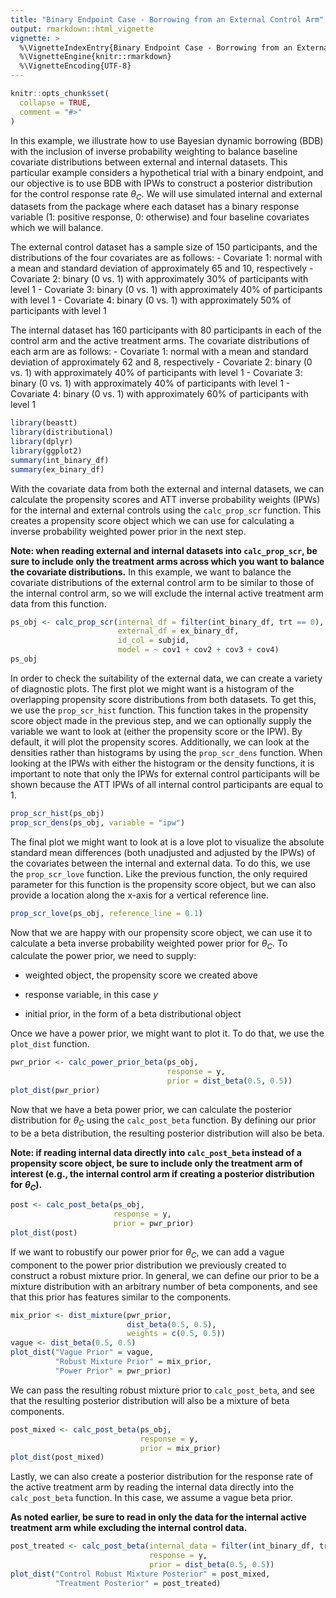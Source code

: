 ```yaml
---
title: "Binary Endpoint Case - Borrowing from an External Control Arm"
output: rmarkdown::html_vignette
vignette: >
  %\VignetteIndexEntry{Binary Endpoint Case - Borrowing from an External Control Arm}
  %\VignetteEngine{knitr::rmarkdown}
  %\VignetteEncoding{UTF-8}
---
```


```r
knitr::opts_chunk$set(
  collapse = TRUE,
  comment = "#>"
)
```

In this example, we illustrate how to use Bayesian dynamic borrowing (BDB) with the inclusion of inverse probability weighting to balance baseline covariate distributions between external and internal datasets. This particular example considers a hypothetical trial with a binary endpoint, and our objective is to use BDB with IPWs to construct a posterior distribution for the control response rate $\theta_C$. We will use simulated internal and external datasets from the package where each dataset has a binary response variable (1: positive response, 0: otherwise) and four baseline covariates which we will balance.

The external control dataset has a sample size of 150 participants, and the distributions of the four covariates are as follows:
- Covariate 1: normal with a mean and standard deviation of approximately 65 and 10, respectively
- Covariate 2: binary (0 vs. 1) with approximately 30% of participants with level 1
- Covariate 3: binary (0 vs. 1) with approximately 40% of participants with level 1
- Covariate 4: binary (0 vs. 1) with approximately 50% of participants with level 1

The internal dataset has 160 participants with 80 participants in each of the control arm and the active treatment arms. The covariate distributions of each arm are as follows:
- Covariate 1: normal with a mean and standard deviation of approximately 62 and 8, respectively
- Covariate 2: binary (0 vs. 1) with approximately 40% of participants with level 1
- Covariate 3: binary (0 vs. 1) with approximately 40% of participants with level 1
- Covariate 4: binary (0 vs. 1) with approximately 60% of participants with level 1

```r
library(beastt)
library(distributional)
library(dplyr)
library(ggplot2)
summary(int_binary_df)
summary(ex_binary_df)
```

With the covariate data from both the external and internal datasets, we can calculate the propensity scores and ATT inverse probability weights (IPWs) for the internal and external controls using the `calc_prop_scr` function. This creates a propensity score object which we can use for calculating a inverse probability weighted power prior in the next step.

**Note: when reading external and internal datasets into `calc_prop_scr`, be sure to include only the treatment arms across which you want to balance the covariate distributions.** In this example, we want to balance the covariate distributions of the external control arm to be similar to those of the internal control arm, so we will exclude the internal active treatment arm data from this function.

```r
ps_obj <- calc_prop_scr(internal_df = filter(int_binary_df, trt == 0),
                        external_df = ex_binary_df,
                        id_col = subjid,
                        model = ~ cov1 + cov2 + cov3 + cov4)
ps_obj
```

In order to check the suitability of the external data, we can create a variety of diagnostic plots. The first plot we might want is a histogram of the overlapping propensity score distributions from both datasets. To get this, we use the `prop_scr_hist` function. This function takes in the propensity score object made in the previous step, and we can optionally supply the variable we want to look at (either the propensity score or the IPW). By default, it will plot the propensity scores. Additionally, we can look at the densities rather than histograms by using the `prop_scr_dens` function. When looking at the IPWs with either the histogram or the density functions, it is important to note that only the IPWs for external control participants will be shown because the ATT IPWs of all internal control participants are equal to 1.

```r
prop_scr_hist(ps_obj)
prop_scr_dens(ps_obj, variable = "ipw")
```

The final plot we might want to look at is a love plot to visualize the absolute standard mean differences (both unadjusted and adjusted by the IPWs) of the covariates between the internal and external data. To do this, we use the `prop_scr_love` function. Like the previous function, the only required parameter for this function is the propensity score object, but we can also provide a location along the x-axis for a vertical reference line.

```r
prop_scr_love(ps_obj, reference_line = 0.1)
```

Now that we are happy with our propensity score object, we can use it to calculate a beta inverse probability weighted power prior for $\theta_C$. To calculate the power prior, we need to supply:

-   weighted object, the propensity score we created above

-   response variable, in this case $y$

-   initial prior, in the form of a beta distributional object

Once we have a power prior, we might want to plot it. To do that, we use the `plot_dist` function.

```r
pwr_prior <- calc_power_prior_beta(ps_obj,
                                   response = y,
                                   prior = dist_beta(0.5, 0.5))
plot_dist(pwr_prior)
```

Now that we have a beta power prior, we can calculate the posterior distribution for $\theta_C$ using the `calc_post_beta` function. By defining our prior to be a beta distribution, the resulting posterior distribution will also be beta.

**Note: if reading internal data directly into `calc_post_beta` instead of a propensity score object, be sure to include only the treatment arm of interest (e.g., the internal control arm if creating a posterior distribution for $\theta_C$).**

```r
post <- calc_post_beta(ps_obj,
                       response = y,
                       prior = pwr_prior)
plot_dist(post)
```

If we want to robustify our power prior for $\theta_C$, we can add a vague component to the power prior distribution we previously created to construct a robust mixture prior. In general, we can define our prior to be a mixture distribution with an arbitrary number of beta components, and see that this prior has features similar to the components.

```r
mix_prior <- dist_mixture(pwr_prior,
                          dist_beta(0.5, 0.5),
                          weights = c(0.5, 0.5))
vague <- dist_beta(0.5, 0.5)
plot_dist("Vague Prior" = vague, 
          "Robust Mixture Prior" = mix_prior,
          "Power Prior" = pwr_prior)
```

We can pass the resulting robust mixture prior to `calc_post_beta`, and see that the resulting posterior distribution will also be a mixture of beta components.

```r
post_mixed <- calc_post_beta(ps_obj,
                             response = y,
                             prior = mix_prior)
plot_dist(post_mixed)
```

Lastly, we can also create a posterior distribution for the response rate of the active treatment arm by reading the internal data directly into the `calc_post_beta` function. In this case, we assume a vague beta prior.

**As noted earlier, be sure to read in only the data for the internal active treatment arm while excluding the internal control data.**

```r
post_treated <- calc_post_beta(internal_data = filter(int_binary_df, trt == 1),
                               response = y,
                               prior = dist_beta(0.5, 0.5))
plot_dist("Control Robust Mixture Posterior" = post_mixed,
          "Treatment Posterior" = post_treated)
```
